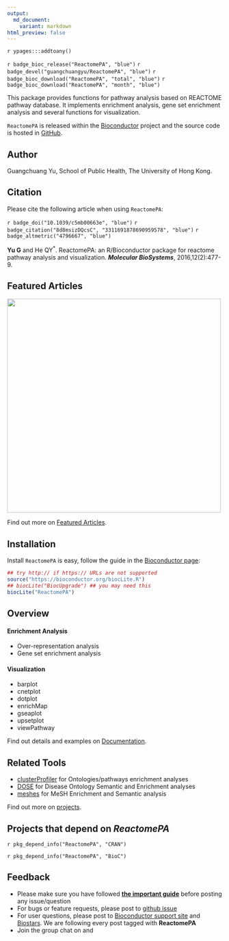 ```yaml
---
output:
  md_document:
    variant: markdown
html_preview: false
---
```


`r ypages:::addtoany()`

<link rel="stylesheet" href="https://guangchuangyu.github.io/css/font-awesome.min.css">

`r badge_bioc_release("ReactomePA", "blue")`
`r badge_devel("guangchuangyu/ReactomePA", "blue")`
`r badge_bioc_download("ReactomePA", "total", "blue")`
`r badge_bioc_download("ReactomePA", "month", "blue")`

This package provides functions for pathway analysis based on REACTOME pathway database. It implements enrichment analysis, gene set enrichment analysis and several functions for visualization.

`ReactomePA` is released within the [Bioconductor](https://bioconductor.org/packages/ReactomePA) project and the source code is hosted in <a href="https://github.com/GuangchuangYu/ReactomePA"><i class="fa fa-github fa-lg"></i> GitHub</a>.


## <i class="fa fa-user"></i> Author

Guangchuang Yu, School of Public Health, The University of Hong Kong.

## <i class="fa fa-book"></i> Citation

Please cite the following article when using `ReactomePA`:

`r badge_doi("10.1039/c5mb00663e", "blue")`
`r badge_citation("8d8msizDQcsC", "3311691878690959578", "blue")`
`r badge_altmetric("4796667", "blue")`

__Yu G__ and He QY<sup>*</sup>. ReactomePA: an R/Bioconductor package for reactome pathway analysis and visualization. __*Molecular BioSystems*__, 2016,12(2):477-9.

## <i class="fa fa-pencil"></i> Featured Articles

<img src="https://guangchuangyu.github.io/featured_img/ReactomePA/pnas_F4.large.jpg" width="500">

<i class="fa fa-hand-o-right"></i> Find out more on <i class="fa fa-pencil"></i> [Featured Articles](https://guangchuangyu.github.io/ReactomePA/featuredArticles/).


## <i class="fa fa-download"></i> Installation

Install `ReactomePA` is easy, follow the guide in the [Bioconductor page](https://bioconductor.org/packages/ReactomePA/):

```r
## try http:// if https:// URLs are not supported
source("https://bioconductor.org/biocLite.R")
## biocLite("BiocUpgrade") ## you may need this
biocLite("ReactomePA")
```

## <i class="fa fa-cogs"></i> Overview

#### <i class="fa fa-angle-double-right"></i> Enrichment Analysis

+ Over-representation analysis
+ Gene set enrichment analysis

#### <i class="fa fa-angle-double-right"></i> Visualization

+ barplot
+ cnetplot
+ dotplot
+ enrichMap
+ gseaplot
+ upsetplot
+ viewPathway


<i class="fa fa-hand-o-right"></i> Find out details and examples on <i class="fa fa-book"></i> [Documentation](https://guangchuangyu.github.io/ReactomePA/documentation/).

## <i class="fa fa-wrench"></i> Related Tools

<ul class="fa-ul">
	<li><i class="fa-li fa fa-angle-double-right"></i><a href="https://guangchuangyu.github.io/clusterProfiler">clusterProfiler</a> for Ontologies/pathways enrichment analyses</li>
	<li><i class="fa-li fa fa-angle-double-right"></i><a href="https://guangchuangyu.github.io/DOSE">DOSE</a> for Disease Ontology Semantic and Enrichment analyses</li>
	<li><i class="fa-li fa fa-angle-double-right"></i><a href="https://guangchuangyu.github.io/meshes">meshes</a> for MeSH Enrichment and Semantic analysis</li>
</ul>

<i class="fa fa-hand-o-right"></i> Find out more on [projects](https://guangchuangyu.github.io/#projects).


## <i class="fa fa-code-fork"></i> Projects that depend on _ReactomePA_

`r pkg_depend_info("ReactomePA", "CRAN")`

`r pkg_depend_info("ReactomePA", "BioC")`


## <i class="fa fa-comment"></i> Feedback
<ul class="fa-ul">
	<li><i class="fa-li fa fa-hand-o-right"></i> Please make sure you have followed <a href="https://guangchuangyu.github.io/2016/07/how-to-bug-author/"><strong>the important guide</strong></a> before posting any issue/question</li>
	<li><i class="fa-li fa fa-bug"></i> For bugs or feature requests, please post to <i class="fa fa-github-alt"></i> [github issue](https://github.com/GuangchuangYu/ReactomePA/issues)</li>
	<li><i class="fa-li fa fa-question"></i>  For user questions, please post to [Bioconductor support site](https://support.bioconductor.org/) and [Biostars](https://www.biostars.org/). We are following every post tagged with **ReactomePA**</li>
	<li><i class="fa-li fa fa-commenting"></i> Join the group chat on <a href="https://twitter.com/hashtag/ReactomePA"><i class="fa fa-twitter fa-lg"></i></a> and <a href="http://huati.weibo.com/k/ReactomePA"><i class="fa fa-weibo fa-lg"></i></a></li>
</ul>


<!--
<div id="disqus_thread"></div>
<script type="text/javascript">

(function() {
    // Don't ever inject Disqus on localhost--it creates unwanted
    // discussions from 'localhost:1313' on your Disqus account...
    // if (window.location.hostname == "localhost")
    //     return;

    var dsq = document.createElement('script'); dsq.type = 'text/javascript'; dsq.async = true;
    var disqus_shortname = 'gcyu';
    dsq.src = '//' + disqus_shortname + '.disqus.com/embed.js';
    (document.getElementsByTagName('head')[0] || document.getElementsByTagName('body')[0]).appendChild(dsq);
})();
</script>
<noscript>Please enable JavaScript to view the <a href="http://disqus.com/?ref_noscript">comments powered by Disqus.</a></noscript>
<a href="http://disqus.com/" class="dsq-brlink">comments powered by <span class="logo-disqus">Disqus</span></a>

-->
